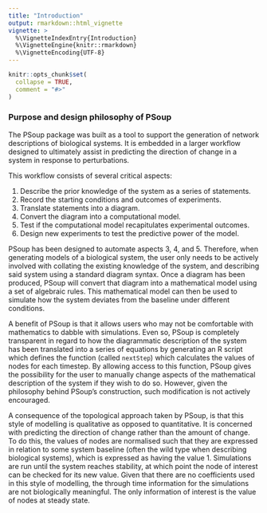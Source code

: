```yaml
---
title: "Introduction"
output: rmarkdown::html_vignette
vignette: >
  %\VignetteIndexEntry{Introduction}
  %\VignetteEngine{knitr::rmarkdown}
  %\VignetteEncoding{UTF-8}
---
```


```r
knitr::opts_chunk$set(
  collapse = TRUE,
  comment = "#>"
)
```

### Purpose and design philosophy of PSoup

The PSoup package was built as a tool to support the generation of network descriptions of biological systems. It is embedded in a larger workflow designed to ultimately assist in predicting the direction of change in a system in response to perturbations.

This workflow consists of several critical aspects: 

1. Describe the prior knowledge of the system as a series of statements.
2. Record the starting conditions and outcomes of experiments.
3. Translate statements into a diagram.
4. Convert the diagram into a computational model.
5. Test if the computational model recapitulates experimental outcomes.
6. Design new experiments to test the predictive power of the model.

PSoup has been designed to automate aspects 3, 4, and 5. Therefore, when generating models of a biological system, the user only needs to be actively involved with collating the existing knowledge of the system, and describing said system using a standard diagram syntax. Once a diagram has been produced, PSoup will convert that diagram into a mathematical model using a set of algebraic rules. This mathematical model can then be used to simulate how the system deviates from the baseline under different conditions.

A benefit of PSoup is that it allows users who may not be comfortable with mathematics to dabble with simulations. Even so, PSoup is completely transparent in regard to how the diagrammatic description of the system has been translated into a series of equations by generating an R script which defines the function (called `nextStep`) which calculates the values of nodes for each timestep. By allowing access to this function, PSoup gives the possibility for the user to manually change aspects of the mathematical description of the system if they wish to do so. However, given the philosophy behind PSoup's construction, such modification is not actively encouraged.

A consequence of the topological approach taken by PSoup, is that this style of modelling is qualitative as opposed to quantitative. It is concerned with predicting the direction of change rather than the amount of change. To do this, the values of nodes are normalised such that they are expressed in relation to some system baseline (often the wild type when describing biological systems), which is expressed as having the value 1. Simulations are run until the system reaches stability, at which point the node of interest can be checked for its new value. Given that there are no coefficients used in this style of modelling, the through time information for the simulations are not biologically meaningful. The only information of interest is the value of nodes at steady state.
